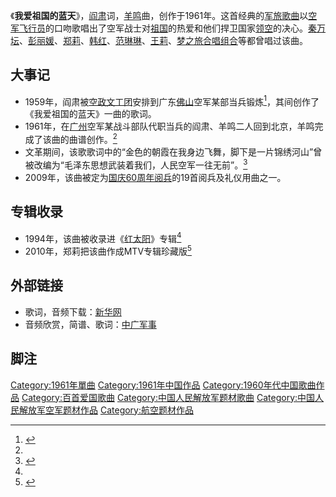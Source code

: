 《'''我爱祖国的蓝天'''》，[[阎肃|阎肃]]词，[[羊鸣|羊鸣]]曲，创作于1961年。这首经典的[[军旅歌曲|军旅歌曲]]以[[中国人民解放军空军|空军]][[飞行员|飞行员]]的口吻歌唱出了空军战士对[[中华人民共和国|祖国]]的热爱和他们捍卫国家[[领空|领空]]的决心。[[秦万坛|秦万坛]]、[[彭丽媛|彭丽媛]]、[[郑莉|郑莉]]、[[韩红|韩红]]、[[范琳琳|范琳琳]]、[[王莉|王莉]]、[[梦之旅合唱组合|梦之旅合唱组合]]等都曾唱过该曲。

== 大事记 ==
*1959年，阎肃被[[空政文工团|空政文工团]]安排到广东[[佛山|佛山]]空军某部当兵锻炼<ref>{{Cite web|url=http://www.gmw.cn/content/2010-07/19/content_1184495.htm |title=阎肃：人民的歌者 |publisher=光明网 |date=2010-07-19 |accessdate=2011-07-10|language= zh-hans}}</ref>，其间创作了《我爱祖国的蓝天》一曲的歌词。
*1961年，在[[广州|广州]]空军某战斗部队代职当兵的阎肃、羊鸣二人回到北京，羊鸣完成了该曲的曲谱创作。<ref name="cnr"/>
*文革期间，该歌歌词中的“金色的朝霞在我身边飞舞，脚下是一片锦绣河山”曾被改编为“毛泽东思想武装着我们，人民空军一往无前”。<ref name="cnr">{{Cite web|url=http://mil.cnr.cn/jsyx/jgll/201101/t20110117_507593485.html|title=【军歌嘹亮】我爱祖国的蓝天|publisher=中广军事|date=2011-01-17|accessdate=2011-07-10|language=zh-hans|archive-date=2015-06-01|archive-url=https://web.archive.org/web/20150601173807/http://mil.cnr.cn/jsyx/jgll/201101/t20110117_507593485.html|dead-url=no}}</ref>
*2009年，该曲被定为[[首都各界庆祝中华人民共和国成立60周年大会|国庆60周年阅兵]]的19首阅兵及礼仪用曲之一。

== 专辑收录 ==
*1994年，该曲被收录进《[[红太阳——毛泽东颂歌新节奏联唱|红太阳]]》专辑<ref name="cnr"/> 
*2010年，郑莉把该曲作成MTV专辑珍藏版<ref>{{Cite web |url=http://news.sohu.com/20100901/n274617776.shtml |title=《我爱祖国的蓝天》有了珍藏版(图) |publisher=搜狐新闻 |date=2010-09-01 |accessdate=2011-07-10 |language=zh-hans |archive-date=2019-08-18 |archive-url=https://web.archive.org/web/20190818120831/http://news.sohu.com/20100901/n274617776.shtml |dead-url=no }}</ref>

== 外部链接 ==
*歌词，音频下载：[http://news.xinhuanet.com/audio/2010-09/03/c_12515060.htm 新华网]
*音频欣赏，简谱、歌词：[http://mil.cnr.cn/jsyx/jgll/201101/t20110117_507593485.html 中广军事]{{Wayback|url=http://mil.cnr.cn/jsyx/jgll/201101/t20110117_507593485.html |date=20150601173807 }}
== 脚注 ==
{{reflist}}

{{中宣部推荐100首爱国歌曲}}

[[Category:1961年單曲|Category:1961年單曲]]
[[Category:1961年中国作品|Category:1961年中国作品]]
[[Category:1960年代中国歌曲作品|Category:1960年代中国歌曲作品]]
[[Category:百首爱国歌曲|Category:百首爱国歌曲]]
[[Category:中国人民解放军题材歌曲|Category:中国人民解放军题材歌曲]]
[[Category:中国人民解放军空军题材作品|Category:中国人民解放军空军题材作品]]
[[Category:航空题材作品|Category:航空题材作品]]